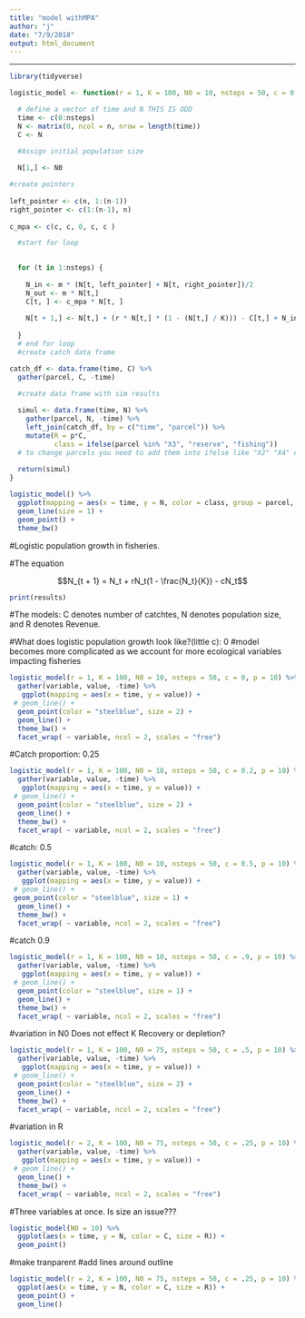 ```yaml
---
title: "model withMPA"
author: "j"
date: "7/9/2018"
output: html_document
---
```


---




```r
library(tidyverse)

```

```r

logistic_model <- function(r = 1, K = 100, N0 = 10, nsteps = 50, c = 0.5, p = 10, n = 5, m = 0.2){

  # define a vector of time and N THIS IS ODD
  time <- c(0:nsteps)
  N <- matrix(0, ncol = n, nrow = length(time))
  C <- N

  #Assign initial population size
  
  N[1,] <- N0

#create pointers
  
left_pointer <- c(n, 1:(n-1))
right_pointer <- c(1:(n-1), n)
  
c_mpa <- c(c, c, 0, c, c )

  #start for loop

  
  for (t in 1:nsteps) {
    
    N_in <- m * (N[t, left_pointer] + N[t, right_pointer])/2
    N_out <- m * N[t,]
    C[t, ] <- c_mpa * N[t, ]
    
    N[t + 1,] <- N[t,] + (r * N[t,] * (1 - (N[t,] / K))) - C[t,] + N_in - N_out
    
  }
  # end for loop
  #create catch data frame

catch_df <- data.frame(time, C) %>% 
  gather(parcel, C, -time)

  #create data frame with sim results
  
  simul <- data.frame(time, N) %>% 
    gather(parcel, N, -time) %>% 
    left_join(catch_df, by = c("time", "parcel")) %>% 
    mutate(R = p*C,
           class = ifelse(parcel %in% "X3", "reserve", "fishing"))
  # to change parcels you need to add them into ifelse like "X2" "X4" etc in addition to changing the c_mpa vector
  
  return(simul)
}
```




```r
logistic_model() %>% 
  ggplot(mapping = aes(x = time, y = N, color = class, group = parcel, size = R)) +
  geom_line(size = 1) +
  geom_point() +
  theme_bw()

```












#Logistic population growth in fisheries. 


#The equation

$$N_{t + 1} = N_t + rN_t(1 - \frac{N_t}{K}) - cN_t$$ 


```r
print(results)
```



#The models: C denotes number of catchtes, N denotes population size, and R denotes Revenue.

#What does logistic population growth look like?(little c): 0
#model becomes more complicated as we account for more ecological variables impacting fisheries
```r
logistic_model(r = 1, K = 100, N0 = 10, nsteps = 50, c = 0, p = 10) %>% 
  gather(variable, value, -time) %>% 
   ggplot(mapping = aes(x = time, y = value)) +
 # geom_line() +
  geom_point(color = "steelblue", size = 2) +
  geom_line() +
  theme_bw() +
  facet_wrap( ~ variable, ncol = 2, scales = "free")
```



#Catch proportion: 0.25
```r
logistic_model(r = 1, K = 100, N0 = 10, nsteps = 50, c = 0.2, p = 10) %>% 
  gather(variable, value, -time) %>% 
   ggplot(mapping = aes(x = time, y = value)) +
 # geom_line() +
  geom_point(color = "steelblue", size = 2) +
  geom_line() +
  theme_bw() +
  facet_wrap( ~ variable, ncol = 2, scales = "free")
```



#catch: 0.5
```r
logistic_model(r = 1, K = 100, N0 = 10, nsteps = 50, c = 0.5, p = 10) %>% 
  gather(variable, value, -time) %>% 
   ggplot(mapping = aes(x = time, y = value)) +
 # geom_line() +
 geom_point(color = "steelblue", size = 1) +
  geom_line() +
  theme_bw() +
  facet_wrap( ~ variable, ncol = 2, scales = "free")
```




#catch 0.9

```r
logistic_model(r = 1, K = 100, N0 = 10, nsteps = 50, c = .9, p = 10) %>% 
  gather(variable, value, -time) %>% 
   ggplot(mapping = aes(x = time, y = value)) +
 # geom_line() +
  geom_point(color = "steelblue", size = 1) +
  geom_line() +
  theme_bw() +
  facet_wrap( ~ variable, ncol = 2, scales = "free")
```



#variation in N0
Does not effect K 
Recovery or depletion?

```r
logistic_model(r = 1, K = 100, N0 = 75, nsteps = 50, c = .5, p = 10) %>% 
  gather(variable, value, -time) %>% 
   ggplot(mapping = aes(x = time, y = value)) +
 # geom_line() +
  geom_point(color = "steelblue", size = 2) +
  geom_line() +
  theme_bw() +
  facet_wrap( ~ variable, ncol = 2, scales = "free")
```

#variation in R

 
```r
logistic_model(r = 2, K = 100, N0 = 75, nsteps = 50, c = .25, p = 10) %>% 
  gather(variable, value, -time) %>% 
   ggplot(mapping = aes(x = time, y = value)) +
 # geom_line() +
  geom_line() +
  theme_bw() +
  facet_wrap( ~ variable, ncol = 2, scales = "free")
```



#Three variables at once. Is size an issue???
```r
logistic_model(N0 = 10) %>% 
  ggplot(aes(x = time, y = N, color = C, size = R)) +
  geom_point()
```
#make tranparent
#add lines around outline 





```r
logistic_model(r = 2, K = 100, N0 = 75, nsteps = 50, c = .25, p = 10) %>% 
  ggplot(aes(x = time, y = N, color = C, size = R)) +
  geom_point() + 
  geom_line()
```




